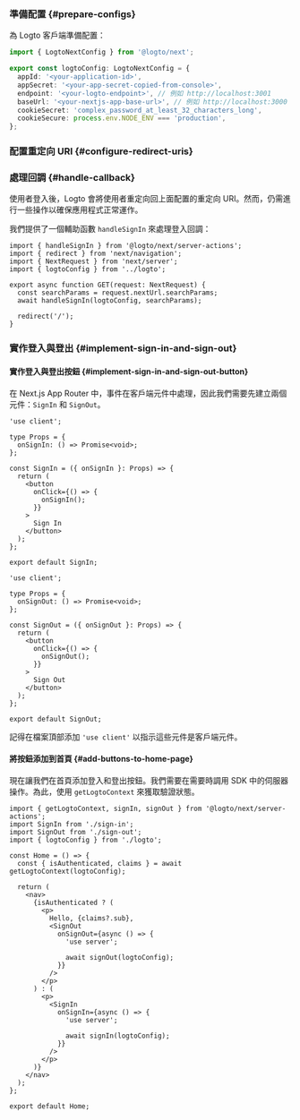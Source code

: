 

### 準備配置 \{#prepare-configs}

為 Logto 客戶端準備配置：

```ts title="app/logto.ts"
import { LogtoNextConfig } from '@logto/next';

export const logtoConfig: LogtoNextConfig = {
  appId: '<your-application-id>',
  appSecret: '<your-app-secret-copied-from-console>',
  endpoint: '<your-logto-endpoint>', // 例如 http://localhost:3001
  baseUrl: '<your-nextjs-app-base-url>', // 例如 http://localhost:3000
  cookieSecret: 'complex_password_at_least_32_characters_long',
  cookieSecure: process.env.NODE_ENV === 'production',
};
```

### 配置重定向 URI \{#configure-redirect-uris}

<SignInFlowSummary />

<AssumingUrl />

<WebConfigureRedirectUris />

### 處理回調 \{#handle-callback}

使用者登入後，Logto 會將使用者重定向回上面配置的重定向 URI。然而，仍需進行一些操作以確保應用程式正常運作。

我們提供了一個輔助函數 `handleSignIn` 來處理登入回調：

```tsx title="app/callback/route.ts"
import { handleSignIn } from '@logto/next/server-actions';
import { redirect } from 'next/navigation';
import { NextRequest } from 'next/server';
import { logtoConfig } from '../logto';

export async function GET(request: NextRequest) {
  const searchParams = request.nextUrl.searchParams;
  await handleSignIn(logtoConfig, searchParams);

  redirect('/');
}
```

### 實作登入與登出 \{#implement-sign-in-and-sign-out}

#### 實作登入與登出按鈕 \{#implement-sign-in-and-sign-out-button}

在 Next.js App Router 中，事件在客戶端元件中處理，因此我們需要先建立兩個元件：`SignIn` 和 `SignOut`。

```tsx title="app/sign-in.tsx"
'use client';

type Props = {
  onSignIn: () => Promise<void>;
};

const SignIn = ({ onSignIn }: Props) => {
  return (
    <button
      onClick={() => {
        onSignIn();
      }}
    >
      Sign In
    </button>
  );
};

export default SignIn;
```

```tsx title="app/sign-out.tsx"
'use client';

type Props = {
  onSignOut: () => Promise<void>;
};

const SignOut = ({ onSignOut }: Props) => {
  return (
    <button
      onClick={() => {
        onSignOut();
      }}
    >
      Sign Out
    </button>
  );
};

export default SignOut;
```

記得在檔案頂部添加 `'use client'` 以指示這些元件是客戶端元件。

#### 將按鈕添加到首頁 \{#add-buttons-to-home-page}

<ServerActionsTip />

現在讓我們在首頁添加登入和登出按鈕。我們需要在需要時調用 SDK 中的伺服器操作。為此，使用 `getLogtoContext` 來獲取驗證狀態。

```tsx title="app/page.tsx"
import { getLogtoContext, signIn, signOut } from '@logto/next/server-actions';
import SignIn from './sign-in';
import SignOut from './sign-out';
import { logtoConfig } from './logto';

const Home = () => {
  const { isAuthenticated, claims } = await getLogtoContext(logtoConfig);

  return (
    <nav>
      {isAuthenticated ? (
        <p>
          Hello, {claims?.sub},
          <SignOut
            onSignOut={async () => {
              'use server';

              await signOut(logtoConfig);
            }}
          />
        </p>
      ) : (
        <p>
          <SignIn
            onSignIn={async () => {
              'use server';

              await signIn(logtoConfig);
            }}
          />
        </p>
      )}
    </nav>
  );
};

export default Home;
```

<Checkpoint />
